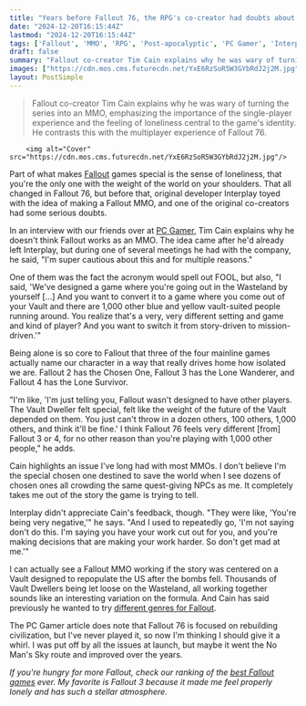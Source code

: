 ```yaml
---
title: "Years before Fallout 76, the RPG's co-creator had doubts about making a Fallout MMO because it 'wasn't designed to have other players'"
date: "2024-12-20T16:15:44Z"
lastmod: "2024-12-20T16:15:44Z"
tags: ['Fallout', 'MMO', 'RPG', 'Post-apocalyptic', 'PC Gamer', 'Interplay', 'Fallout 76', 'Single-player', 'Multiplayer']
draft: false
summary: "Fallout co-creator Tim Cain explains why he was wary of turning the series into an MMO, emphasizing the importance of the single-player experience and the feeling of loneliness central to the game's identity.  He contrasts this with the multiplayer experience of Fallout 76."
images: ["https://cdn.mos.cms.futurecdn.net/YxE6RzSoR5W3GYbRdJ2j2M.jpg"]
layout: PostSimple
---
```

> Fallout co-creator Tim Cain explains why he was wary of turning the series into an MMO, emphasizing the importance of the single-player experience and the feeling of loneliness central to the game's identity.  He contrasts this with the multiplayer experience of Fallout 76.


        <img alt="Cover" src="https://cdn.mos.cms.futurecdn.net/YxE6RzSoR5W3GYbRdJ2j2M.jpg"/>
        
Part of what makes [<u>Fallout</u>](https://www.gamesradar.com/fallout-5-guide/) games special is the sense of loneliness, that you're the only one with the weight of the world on your shoulders. That all changed in Fallout 76, but before that, original developer Interplay toyed with the idea of making a Fallout MMO, and one of the original co-creators had some serious doubts.

In an interview with our friends over at [<u>PC Gamer</u>](https://www.pcgamer.com/games/fallout/fallout-wasnt-designed-to-have-other-players-fallout-co-creator-tim-cain-was-extremely-wary-of-turning-it-into-an-mmo/), Tim Cain explains why he doesn't think Fallout works as an MMO. The idea came after he'd already left Interplay, but during one of several meetings he had with the company, he said, "I'm super cautious about this and for multiple reasons."

One of them was the fact the acronym would spell out FOOL, but also, "I said, 'We've designed a game where you're going out in the Wasteland by yourself […] And you want to convert it to a game where you come out of your Vault and there are 1,000 other blue and yellow vault-suited people running around. You realize that's a very, very different setting and game and kind of player? And you want to switch it from story-driven to mission-driven.'"

Being alone is so core to Fallout that three of the four mainline games actually name our character in a way that really drives home how isolated we are. Fallout 2 has the Chosen One, Fallout 3 has the Lone Wanderer, and Fallout 4 has the Lone Survivor.

"I'm like, 'I'm just telling you, Fallout wasn't designed to have other players. The Vault Dweller felt special, felt like the weight of the future of the Vault depended on them. You just can't throw in a dozen others, 100 others, 1,000 others, and think it'll be fine.' I think Fallout 76 feels very different [from] Fallout 3 or 4, for no other reason than you're playing with 1,000 other people," he adds.

Cain highlights an issue I've long had with most MMOs. I don't believe I'm the special chosen one destined to save the world when I see dozens of chosen ones all crowding the same quest-giving NPCs as me. It completely takes me out of the story the game is trying to tell.

Interplay didn't appreciate Cain's feedback, though. "They were like, 'You're being very negative,'" he says. "And I used to repeatedly go, 'I'm not saying don't do this. I'm saying you have your work cut out for you, and you're making decisions that are making your work harder. So don't get mad at me.'"

I can actually see a Fallout MMO working if the story was centered on a Vault designed to repopulate the US after the bombs fell. Thousands of Vault Dwellers being let loose on the Wasteland, all working together sounds like an interesting variation on the formula. And Cain has said previously he wanted to try [<u>different genres for Fallout</u>](https://www.gamesradar.com/games/fallout/fallout-creator-wishes-he-made-different-genres-in-the-rpg-series-like-a-really-good-fps-similar-to-borderlands-or-an-adventure-game-all-about-stealing-from-vaults/).

The PC Gamer article does note that Fallout 76 is focused on rebuilding civilization, but I've never played it, so now I'm thinking I should give it a whirl. I was put off by all the issues at launch, but maybe it went the No Man's Sky route and improved over the years.

*If you're hungry for more Fallout, check our ranking of the *[<u><em>best Fallout games</em></u>](https://www.gamesradar.com/best-fallout-games/)* ever. My favorite is Fallout 3 because it made me feel properly lonely and has such a stellar atmosphere.*
        